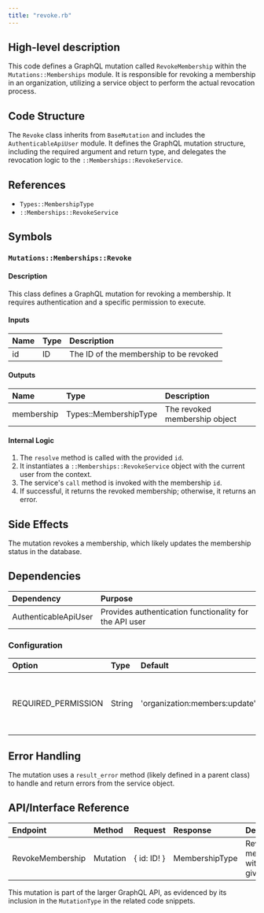 ```yaml
---
title: "revoke.rb"
---
```


## High-level description
This code defines a GraphQL mutation called `RevokeMembership` within the `Mutations::Memberships` module. It is responsible for revoking a membership in an organization, utilizing a service object to perform the actual revocation process.

## Code Structure
The `Revoke` class inherits from `BaseMutation` and includes the `AuthenticableApiUser` module. It defines the GraphQL mutation structure, including the required argument and return type, and delegates the revocation logic to the `::Memberships::RevokeService`.

## References
- `Types::MembershipType`
- `::Memberships::RevokeService`

## Symbols

### `Mutations::Memberships::Revoke`
#### Description
This class defines a GraphQL mutation for revoking a membership. It requires authentication and a specific permission to execute.

#### Inputs
| Name | Type | Description |
|:-----|:-----|:------------|
| id | ID | The ID of the membership to be revoked |

#### Outputs
| Name | Type | Description |
|:-----|:-----|:------------|
| membership | Types::MembershipType | The revoked membership object |

#### Internal Logic
1. The `resolve` method is called with the provided `id`.
2. It instantiates a `::Memberships::RevokeService` object with the current user from the context.
3. The service's `call` method is invoked with the membership `id`.
4. If successful, it returns the revoked membership; otherwise, it returns an error.

## Side Effects
The mutation revokes a membership, which likely updates the membership status in the database.

## Dependencies
| Dependency | Purpose |
|:-----------|:--------|
| AuthenticableApiUser | Provides authentication functionality for the API user |

### Configuration
| Option | Type | Default | Description |
|:-------|:-----|:--------|:------------|
| REQUIRED_PERMISSION | String | 'organization:members:update' | The permission required to execute this mutation |

## Error Handling
The mutation uses a `result_error` method (likely defined in a parent class) to handle and return errors from the service object.

## API/Interface Reference
| Endpoint | Method | Request | Response | Description |
|:---------|:-------|:--------|:---------|:------------|
| RevokeMembership | Mutation | { id: ID! } | MembershipType | Revokes a membership with the given ID |

This mutation is part of the larger GraphQL API, as evidenced by its inclusion in the `MutationType` in the related code snippets.